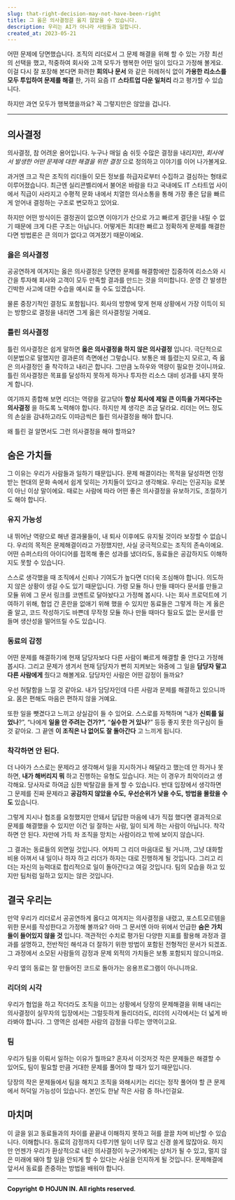 ```yaml
---
slug: that-right-decision-may-not-have-been-right
title: 그 옳은 의사결정은 옳지 않았을 수 있습니다.
description: 우리는 AI가 아니라 사람들과 일합니다.
created_at: 2023-05-21
---
```


어떤 문제에 당면했습니다. 조직의 리더로서 그 문제 해결을 위해 할 수 있는 가장 최선의 선택을 했고, 적중하여 회사와 고객 모두가 행복한
어떤 일이 있다고 가정해 볼게요. 이걸 다시 잘 포장해 본다면 화려한 **회의나 문서** 와 같은 허례허식 없이 **가용한 리소스를 모두
투입하여 문제를 해결** 한, 가히 요즘 IT **스타트업 다운 일처리** 라고 평가할 수 있습니다.

하지만 과연 모두가 행복했을까요? 꼭 그렇지만은 않았을 겁니다.

---

## 의사결정

의사결정, 참 어려운 용어입니다. 누구나 매일 숨 쉬듯 수많은 결정을 내리지만, _회사에서 발생한 어떤 문제에 대한 해결을 위한 결정_ 으로
정의하고 이야기를 이어 나가볼게요.

과거엔 크고 작은 조직의 리더들이 모든 정보를 하급자로부터 수집하고 결심하는 형태로 이루어졌습니다. 최근엔 실리콘벨리에서 불어온 바람을 타고
국내에도 IT 스타트업 사이에서 직급이 사라지고 수평적 문화 내에서 치열한 의사소통을 통해 가장 좋은 답을 빠르게 얻어내 결정하는 구조로
변모하고 있어요.

하지만 어떤 방식이든 결정권이 없으면 이야기가 산으로 가고 빠르게 결단을 내릴 수 없기 때문에 크게 다른 구조는 아닙니다. 어떻게든 최대한
빠르고 정확하게 문제를 해결한다면 방법론은 큰 의미가 없다고 여겨졌기 때문이에요.

### 옳은 의사결정

공공연하게 여겨지는 옳은 의사결정은 당면한 문제를 해결함에만 집중하여 리소스와 시간을 투자해 회사와 고객이 모두 만족할 결과를 만드는 것을
의미합니다. 운영 간 발생한 긴박한 사고에 대한 수습을 예시로 들 수도 있겠습니다.

물론 중장기적인 결정도 포함됩니다. 회사의 방향에 맞게 현재 상황에서 가장 이득이 되는 방향으로 결정을 내리면 그게 옳은 의사결정일 거예요.

### 틀린 의사결정

틀린 의사결정은 쉽게 말하면 **옳은 의사결정을 하지 않은 의사결정** 입니다. 극단적으로 이분법으로 말했지만 결과론의 측면에선 그렇습니다.
보통은 왜 틀렸는지 모르고, 즉 옳은 의사결정인 줄 착각하고 내리곤 합니다. 그만큼 노하우와 역량이 필요한 것이니까요. 틀린 의사결정은
목표를 달성하지 못하게 하거나 투자한 리소스 대비 성과를 내지 못하게 합니다.

여기까지 종합해 보면 리더는 역량을 갈고닦아 **항상 회사에 제일 큰 이득을 가져다주는 의사결정** 을 하도록 노력해야 합니다. 하지만 제
생각은 조금 달라요. 리더는 어느 정도의 손실을 감내하고라도 이따금씩은 틀린 의사결정을 해야 합니다.

왜 틀린 걸 알면서도 그런 의사결정을 해야 할까요?

## 숨은 가치들

그 이유는 우리가 사람들과 일하기 때문입니다. 문제 해결이라는 목적을 달성하면 인정받는 현대의 문화 속에서 쉽게 잊히는 가치들이 있다고
생각해요. 우리는 인공지능 로봇이 아닌 이상 말이에요. 때로는 사람에 따라 어떤 좋은 의사결정을 유보하기도, 조절하기도 해야 합니다.

### 유지 가능성

내 뛰어난 역량으로 해낸 결과물들이, 내 퇴사 이후에도 유지될 것이라 보장할 수 없습니다. 우리의 목적은 문제해결이라고 가정했지만, 사실
궁극적으로는 조직의 존속이에요. 어떤 슈퍼스타의 아이디어를 접목해 좋은 성과를 냈더라도, 동료들은 공감하지도 이해하지도 못할 수 있습니다.

스스로 생각했을 때 조직에서 신뢰나 기여도가 높다면 더더욱 조심해야 합니다. 의도하지 않은 상황이 생길 수도 있기 때문입니다. 가령 모듈
하나 만들 때마다 문서를 만들고 모듈 위에 그 문서 링크를 코멘트로 달아놨다고 가정해 봅시다. 나는 회사 프로덕트에 기여하기 위해, 협업 간
혼란을 없애기 위해 했을 수 있지만 동료들은 그렇게 하는 게 옳은 줄 알고, 코드 작성하기도 바쁜데 무작정 모듈 하나 만들 때마다 필요도
없는 문서를 만들며 생산성을 떨어뜨릴 수도 있습니다.

### 동료의 감정

어떤 문제를 해결하기에 현재 담당자보다 다른 사람이 빠르게 해결할 줄 안다고 가정해 봅시다. 그리고 문제가 생겨서 현재 담당자가 뻔히
지켜보는 와중에 그 일을 **담당자 말고 다른 사람에게** 줬다고 해볼게요. 담당자인 사람은 어떤 감정이 들까요?

우선 허탈함을 느낄 것 같아요. 내가 담당자인데 다른 사람과 문제를 해결하고 있으니까요. 몸은 편해도 마음은 편하지 않을 거예요.

또한 일을 뺏겼다고 느끼고 상실감이 들 수 있어요. 스스로를 자책하며 “내가 **신뢰를 잃었나**?”, “나에게 **일을 안 주려는
건가?”,** “**실수한 거 있나**?” 등등 좋지 못한 의구심이 들 것 같아요. 그 끝엔 **이 조직은 나 없어도 잘 돌아간다** 고
느끼게 됩니다.

### 착각하면 안 된다.

더 나아가 스스로는 문제라고 생각해서 일을 지시하거나 해달라고 했는데 안 하거나 못하면, **내가 해버리지 뭐** 하고 진행하는 유형도
있습니다. 저는 이 경우가 최악이라고 생각해요. 당사자로 하여금 심한 박탈감을 들게 할 수 있습니다. 반대 입장에서 생각하면 그 문제를 진짜
문제라고 **공감하지 않았을 수도,** **우선순위가 낮을 수도,** **방법을 몰랐을 수도** 있습니다.

그렇게 지시나 협조를 요청했지만 안돼서 답답한 마음에 내가 직접 했다면 결과적으로 문제를 해결했을 수 있지만 이건 일 잘하는 사람, 일이
되게 하는 사람이 아닙니다. 착각하면 안 된다. 자만에 가득 차 조직을 망치는 사람이라고 밖에 보이지 않습니다.

그 결과는 동료들의 외면일 것입니다. 어차피 그 리더 마음대로 될 거니까, 그냥 대화할 비용 아껴서 내 일이나 하자 하고 리더가 하자는 대로
진행하게 될 것입니다. 그리고 리더는 자신의 능력대로 합리적으로 일이 돌아간다고 여길 것입니다. 팀의 모습을 하고 있지만 팀처럼 일하고
있지는 않은 것입니다.

## 결국 우리는

만약 우리가 리더로서 공공연하게 옳다고 여겨지는 의사결정을 내렸고, 포스트모르템을 위한 문서를 작성한다고 가정해 볼까요? 아마 그 문서엔
아마 위에서 언급한 **숨은 가치들이 들어있지 않을 것** 입니다. 객관적인 수치로 평가된 다양한 지표를 활용해 과정과 결과를 설명하고,
전반적인 해석과 더 잘하기 위한 방법이 포함된 전형적인 문서가 되겠죠. 그 과정에서 소모된 사람들의 감정과 문제 외적의 가치들은 보통
포함되지 않으니까요.

우리 옆의 동료는 잘 만들어진 코드로 돌아가는 응용프로그램이 아니니까요.

### 리더의 시각

우리가 협업을 하고 작더라도 조직을 이끄는 상황에서 당장의 문제해결을 위해 내리는 의사결정이 실무자의 입장에서는 그럴듯하게 들리더라도,
리더의 시각에서는 더 넓게 바라봐야 합니다. 그 영역은 섬세한 사람의 감정을 다루는 영역이고요.

### 팀

우리가 팀을 이뤄서 일하는 이유가 뭘까요? 혼자서 이것저것 작은 문제들은 해결할 수 있어도, 팀이 필요할 만큼 거대한 문제를 풀어야 할 때가
있기 때문입니다.

당장의 작은 문제들에서 팀을 해치고 조직을 와해시키는 리더는 정작 풀어야 할 큰 문제에서 허덕일 가능성이 있습니다. 본인도 한낱 작은 사람
중 하나인걸요.

## 마치며

이 글을 읽고 동료들과의 차이를 끝끝내 이해하지 못하고 혀를 끌끌 차며 비난할 수 있습니다. 이해합니다. 동료의 감정까지 다루기엔 일이 너무
많고 신경 쓸게 많잖아요. 하지만 언젠가 우리가 환상적으로 내린 의사결정이 누군가에게는 상처가 될 수 있고, 멀지 않은 미래에 돼야 할 일을
안되게 할 수 있다는 사실을 인지하게 될 것입니다. 문제해결에 앞서서 동료를 존중하는 방법을 배워야 합니다.

---

**Copyright © HOJUN IN. All rights reserved**.
